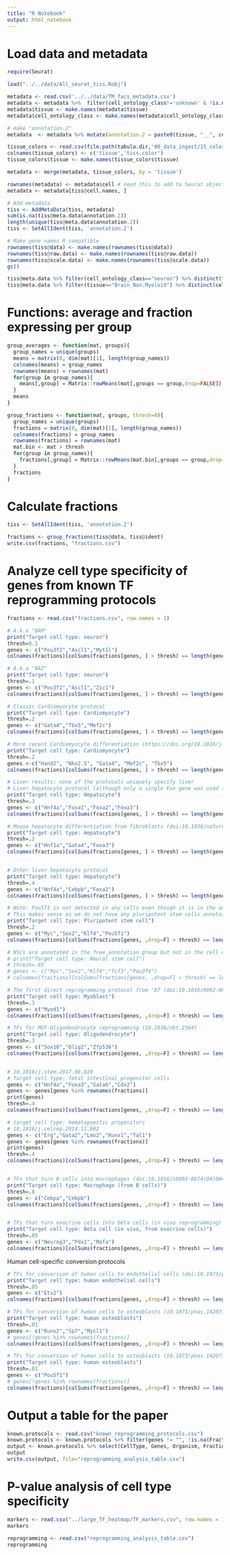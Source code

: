 ```yaml
---
title: "R Notebook"
output: html_notebook
---
```


# Load data and metadata
```r
require(Seurat)
```


```r
load("../../data/All_seurat_tiss.Robj")
```


```r
metadata <- read.csv('../../data/TM_facs_metadata.csv')
metadata <- metadata %>%  filter(cell_ontology_class!='unknown' & !is.na(tissue) & !is.na(cell_ontology_class))
metadata$tissue <- make.names(metadata$tissue)
metadata$cell_ontology_class <- make.names(metadata$cell_ontology_class)

# make "annotation.2"
metadata  <- metadata %>% mutate(annotation.2 = paste0(tissue, "__", cell_ontology_class))


```

```r
tissue_colors <- read.csv(file.path(tabula.dir,'00_data_ingest/15_color_palette/tissue_colors.csv'))
colnames(tissue_colors) <- c('tissue','tiss.color')
tissue_colors$tissue <- make.names(tissue_colors$tissue)

metadata <- merge(metadata, tissue_colors, by = 'tissue')

rownames(metadata) <- metadata$cell # need this to add to Seurat object
metadata <- metadata[tiss@cell.names, ]

# Add metadata
tiss <- AddMetaData(tiss, metadata)
sum(is.na(tiss@meta.data$annotation.2))
length(unique(tiss@meta.data$annotation.2))
tiss <- SetAllIdent(tiss, 'annotation.2')

# Make gene names R compatible
rownames(tiss@data) <- make.names(rownames(tiss@data))
rownames(tiss@raw.data) <- make.names(rownames(tiss@raw.data))
rownames(tiss@scale.data) <- make.names(rownames(tiss@scale.data))
gc()
```

```r
tiss@meta.data %>% filter(cell_ontology_class=="neuron") %>% distinct(free_annotation)
tiss@meta.data %>% filter(tissue=="Brain_Non.Myeloid") %>% distinct(cell_ontology_class)

```


# Functions: average and fraction expressing per group

```r
group_averages <- function(mat, groups){
  group_names = unique(groups)
  means = matrix(0, dim(mat)[1], length(group_names))
  colnames(means) = group_names
  rownames(means) = rownames(mat)
  for(group in group_names){
    means[,group] = Matrix::rowMeans(mat[,groups == group,drop=FALSE])
  }
  means
}

group_fractions <- function(mat, groups, thresh=0){
  group_names = unique(groups)
  fractions = matrix(0, dim(mat)[1], length(group_names))
  colnames(fractions) = group_names
  rownames(fractions) = rownames(mat)
  mat.bin <- mat > thresh
  for(group in group_names){
    fractions[,group] = Matrix::rowMeans(mat.bin[,groups == group,drop=FALSE])
  }
  fractions
}

```


# Calculate fractions
```r
tiss <- SetAllIdent(tiss, 'annotation.2')

fractions <- group_fractions(tiss@data, tiss@ident)
write.csv(fractions, "fractions.csv")
```

# Analyze cell type specificity of genes from known TF reprogramming protocols
```r
fractions <- read.csv("fractions.csv", row.names = 1)
```


```r
# A.k.a "BAM"
print("Target cell type: neuron")
thresh=0.1
genes <- c("Pou3f2","Ascl1","Myt1l")
colnames(fractions)[colSums(fractions[genes, ] > thresh) == length(genes)]

# A.k.a "BAZ"
print("Target cell type: neuron")
thresh=.1
genes <- c("Pou3f2","Ascl1","Zic1")
colnames(fractions)[colSums(fractions[genes, ] > thresh) == length(genes)]

# Classic Cardiomyocyte protocol
print("Target cell type: Cardiomyocyte")
thresh=.2
genes <- c("Gata4","Tbx5","Mef2c")
colnames(fractions)[colSums(fractions[genes, ] > thresh) == length(genes)]

# More recent Cardiomyocyte differentiation (https://doi.org/10.1016/j.yjmcc.2013.04.004)
print("Target cell type: Cardiomyocyte")
thresh=.2
genes <-c("Hand2", "Nkx2.5", "Gata4", "Mef2c", "Tbx5")
colnames(fractions)[colSums(fractions[genes, ] > thresh) == length(genes)]

# Liver results: none of the protocols uniquely specify liver
# Liver hepatocyte protocol (although only a single Fox gene was used in first publication; no difference observed btwn all 3)
print("Target cell type: Hepatocyte")
thresh=.3
genes <- c("Hnf4a","Foxa1","Foxa2","Foxa3")
colnames(fractions)[colSums(fractions[genes, ] > thresh) == length(genes)]

# Mouse hepatocyte differentiation from fibroblasts (doi:10.1038/nature10116)
print("Target cell type: Hepatocyte")
thresh=.2
genes <- c("Hnf1a","Gata4","Foxa3")
colnames(fractions)[colSums(fractions[genes, ] > thresh) == length(genes)]


# Other liver hepatocyte protocol
print("Target cell type: Hepatocyte")
thresh=.4
genes <- c("Hnf4a","Cebpb","Foxa2")
colnames(fractions)[colSums(fractions[genes, ] > thresh) == length(genes)]

# Note: Pou5f1 is not detected in any cells even though it is in the annotation
# This makes sense as we do not have any pluripotent stem cells annotated in the data
print("Target cell type: Pluripotent stem cell")
thresh=.2
genes <- c("Myc","Sox2","Klf4","Pou5f1")
colnames(fractions)[colSums(fractions[genes, ,drop=F] > thresh) == length(genes)]

# NSCs are annotated in the free_annotation group but not in the cell ontology, so this will be excluded for now
# print("Target cell type: Neural stem cell")
# thresh=.05
# genes <- c("Myc","Sox2","Klf4","Tcf3","Pou3f4")
# colnames(fractions)[colSums(fractions[genes, ,drop=F] > thresh) == length(genes)]

# The first direct reprogramming protocol from '87 (doi:10.1016/0092-8674(87)90585-X)
print("Target cell type: Myoblast")
thresh=.3
genes <- c("Myod1")
colnames(fractions)[colSums(fractions[genes, ,drop=F] > thresh) == length(genes)]

# TFs for MEF-Oligodendrocyte reprogramming (10.1038/nbt.2564)
print("Target cell type: Oligodendrocyte")
thresh=.3
genes <- c("Sox10","Olig2","Zfp536")
colnames(fractions)[colSums(fractions[genes, ,drop=F] > thresh) == length(genes)]


# 10.1016/j.stem.2017.08.020
# Target cell type: fetal intestinal progenitor cells
genes <- c("Hnf4a","Foxa3","Gata6","Cdx2")
genes <- genes[genes %in% rownames(fractions)]
print(genes)
thresh=.4
colnames(fractions)[colSums(fractions[genes, ,drop=F] > thresh) == length(genes)]

# target cell type: hematopoeitic progenitors
# 10.1016/j.celrep.2014.11.002
genes <- c("Erg","Gata2","Lmo2","Runx1","Tal1")
genes <- genes[genes %in% rownames(fractions)]
print(genes)
thresh=.4
colnames(fractions)[colSums(fractions[genes, ,drop=F] > thresh) == length(genes)]


# TFs that turn B cells into macrophages (doi:10.1016/S0092-8674(04)00419-2)
print("Target cell type: Macrophage (from B cells)")
thresh=.8
genes <- c("Cebpa","Cebpb")
colnames(fractions)[colSums(fractions[genes, ,drop=F] > thresh) == length(genes)]


# TFs that turn exocrine cells into beta cells (in vivo reprogramming) (doi:10.1038/nature07314)
print("Target cell type: Beta cell (in vivo, from exocrine cells)")
thresh=.05
genes <- c("Neurog3","Pdx1","Mafa")
colnames(fractions)[colSums(fractions[genes, ,drop=F] > thresh) == length(genes)]
```

Human cell-specific conversion protocols
```r

# TFs for conversion of human cells to endothelial cells (doi:10.1073/pnas.1413234112)
print("Target cell type: human endothelial cells")
thresh=.05
genes <- c("Etv2")
colnames(fractions)[colSums(fractions[genes, ,drop=F] > thresh) == length(genes)]

# TFs for conversion of human cells to osteoblasts (10.1073/pnas.1420713112)
print("Target cell type: human osteoblasts")
thresh=.01
genes <- c("Runx2","Sp7","Mycl1")
# genes[!genes %in% rownames(fractions)]
colnames(fractions)[colSums(fractions[genes, ,drop=F] > thresh) == length(genes)]

# TFs for conversion of human cells to osteoblasts (10.1073/pnas.1420713112)
print("Target cell type: human osteoblasts")
thresh=.01
genes <- c("Pou5f1")
# genes[!genes %in% rownames(fractions)]
colnames(fractions)[colSums(fractions[genes, ,drop=F] > thresh) == length(genes)]


```


# Output a table for the paper
```r
known.protocols <- read.csv("known_reprogramming_protocols.csv")
known.protocols <- known.protocols %>% filter(genes != "", !is.na(Fraction_Expressing_Threshold))
output <- known.protocols %>% select(CellType, Genes, Organism, Fraction_Expressing_Threshold,Match, Celltypes_above_threshold, DOI)
output
write.csv(output, file="reprogramming_analysis_table.csv")


```


# P-value analysis of cell type specificity

```r
markers <- read.csv("../large_TF_heatmap/TF_markers.csv", row.names = 1)
markers

reprogramming <- read.csv("reprogramming_analysis_table.csv")
reprogramming
```


